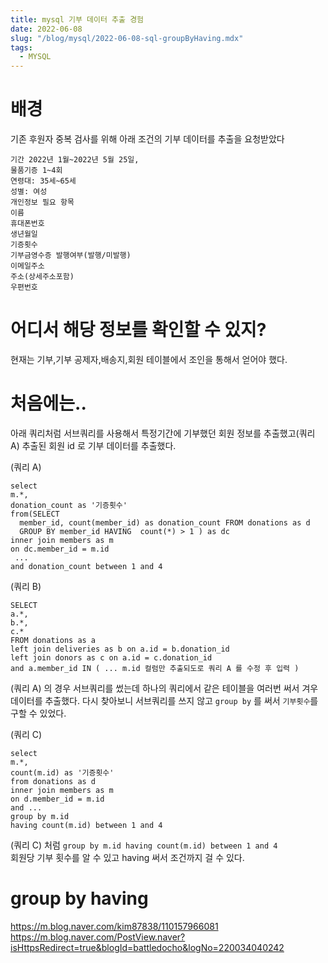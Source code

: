 ```yaml
---
title: mysql 기부 데이터 추출 경험
date: 2022-06-08
slug: "/blog/mysql/2022-06-08-sql-groupByHaving.mdx"
tags:
  - MYSQL
---
```



# 배경

기존 후원자 중복 검사를 위해 아래 조건의 기부 데이터를 추출을 요청받았다
```
기간 2022년 1월~2022년 5월 25일, 
물품기증 1~4회
연령대: 35세~65세
성별: 여성
개인정보 필요 항목
이름
휴대폰번호
생년월일
기증횟수
기부금영수증 발행여부(발행/미발행)
이메일주소
주소(상세주소포함)
우편번호
```

# 어디서 해당 정보를 확인할 수 있지?
현재는 기부,기부 공제자,배송지,회원 테이블에서 조인을 통해서 얻어야 했다.

# 처음에는..

아래 쿼리처럼 서브쿼리를 사용해서 
특정기간에 기부했던 회원 정보를 추출했고(쿼리 A)
추출된 회원 id 로 기부 데이터를 추출했다.


(쿼리 A)
```
select  
m.*, 
donation_count as '기증횟수'
from(SELECT 
  member_id, count(member_id) as donation_count FROM donations as d
  GROUP BY member_id HAVING  count(*) > 1 ) as dc
inner join members as m
on dc.member_id = m.id
 ...
and donation_count between 1 and 4
```
(쿼리 B)
```
SELECT
a.*,
b.*,
c.*
FROM donations as a
left join deliveries as b on a.id = b.donation_id
left join donors as c on a.id = c.donation_id
and a.member_id IN ( ... m.id 컬럼만 추출되도로 쿼리 A 를 수정 후 입력 )

```

(쿼리 A) 의 경우 서브쿼리를 썼는데 하나의 쿼리에서 같은 테이블을 여러번 써서 겨우 데이터를 추출했다.
다시 찾아보니 서브쿼리를 쓰지 않고 `group by` 를 써서  `기부횟수`를 구할 수 있었다.

(쿼리 C)
```
select
m.*,
count(m.id) as '기증횟수'
from donations as d
inner join members as m
on d.member_id = m.id
and ...
group by m.id
having count(m.id) between 1 and 4
```
(쿼리 C) 처럼 `group by m.id having count(m.id) between 1 and 4`  
회원당 기부 횟수를 알 수 있고 having 써서 조건까지 걸 수 있다.



# group by having
https://m.blog.naver.com/kim87838/110157966081
https://m.blog.naver.com/PostView.naver?isHttpsRedirect=true&blogId=battledocho&logNo=220034040242
